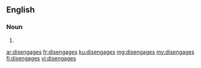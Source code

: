 ==English==

===Noun===
{{head|en|plural}}

# {{plural of|disengage|lang=en}}

[[ar:disengages]]
[[fr:disengages]]
[[ku:disengages]]
[[mg:disengages]]
[[my:disengages]]
[[fi:disengages]]
[[vi:disengages]]